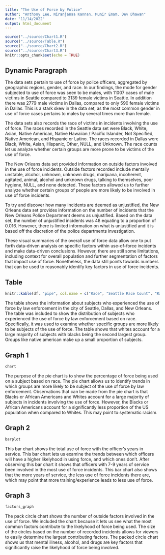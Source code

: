 ```yaml
---
title: "The Use of Force by Police"
author: "Anthony Lee, Niranjanaa Kannan, Munir Emam, Dev Dhawan"
date: "11/14/2022"
output: html_document
---
```


```r
source("../source/Chart1.R")
source("../source/Table.R")
source("../source/Chart2.R")
source("../source/Chart3.R")
knitr::opts_chunk$set(echo = TRUE)
```

## Dynamic Paragraph

The data sets pertain to use of force by police officers, aggregated by geographic regions, gender, and race. In our findings, the mode for gender subjected to use of force was seen to be males, with 11007 cases of male victims in Seattle compared to 3139 female victims in Seattle. In addition there was 2779 male victims in Dallas, compared to only 590 female victims in Dallas. This is a stark skew in the data set, as the most common gender in use of force cases pertains to males by several times more than female.

The data sets also records the race of victims in incidents involving the use of force. The races recorded in the Seattle data set were Black, White, Asian, Native American, Native Hawaiian / Pacific Islander, Not Specified, Native American, and Hispanic or Latino. The races recorded in Dallas were Black, White, Asian, Hispanic, Other, NULL, and Unknown. The race counts let us analyze whether certain groups are more prone to be victims of the use of force.

The New Orleans data set provided information on outside factors involved in the use of force incidents. Outside factors recorded include mentally unstable, alcohol, unknown, unknown drugs, marijuana, incoherent, agitated, animal, alcohol and unknown drugs, talking to themselves, poor hygiene, NULL, and none detected. These factors allowed us to further analyze whether certain groups of people are more likely to be involved in use of force incidents. 

To try and discover how many incidents are deemed as unjustified, the New Orleans data set provides information on the number of incidents that the New Orleans Police Department deems as unjustified. Based on the data set, the number of unjustified incidents was 48 equating to a proportion of 0.016. However, there is limited information on what is unjustified and it is based off the discretion of the police departments investigation.

These visual summaries of the overall use of force data allow one to put forth data-driven analysis on specific factors within use-of-force incidents and make data-driven conclusions. However, there are still some limitations, including context for overall population and further segmentation of factors that impact use of force. Nonetheless, the data still points towards numbers that can be used to reasonably identify key factors in use of force incidents.

## Table
```r
knitr::kable(df, "pipe", col.name = c("Race", "Seattle Race Count", "Race", "Dallas Race Count", "Race", "New Orleans Race Count"), )
```
The table shows the information about subjects who experienced the use of force by law enforcement in the city of Seattle, Dallas, and New Orleans. The table was included to show the distribution of subjects who experienced the use of force by law enforcement based on race. Specifically, it was used to examine whether specific groups are more likely to be subjects of the use of force. The table shows that whites account for a large majority of subjects with blacks being the second largest group. Groups like native american make up a small proportion of subjects.

## Graph 1
```r
chart
```

The purpose of the pie chart is to show the percentage of force being used on a subject based on race. The pie chart allows us to identify trends in which groups are more likely to be subject of the use of force by law enforcement. Observations that can be made from the pie chart is that Blacks or African Americans and Whites account for a large majority of subjects in incidents involving the use of force. However, the Blacks or African Americans account for a significantly less proportion of the US population when compared to Whites. This may point to systematic racism.

## Graph 2
``` r
barplot
```

This bar chart shows the total use of force with the officer's years in service. This bar chart lets us examine the trends between which officers will have a higher likelyhood in using force, and which ones don't. After observing this bar chart it shows that officers with 7-9 years of service been involved in the most use of force incidents. This bar chart also shows that the more years of service, the less use of force incidents there are, which may point that more training/experience leads to less use of force. 


## Graph 3
``` r
factors_graph
```

The pack circle chart shows the number of outside factors involved in the use of force. We included the chart because it lets us see what the most common factors contribute to the likelyhood of force being used. The size of the circles based on the number of recorded incidents allows for viewers to easily determine the largest contributing factors. The packed circle chart shows us that mental illness, alcohol, and drugs are key factors that significantly raise the likelyhood of force being involved. 